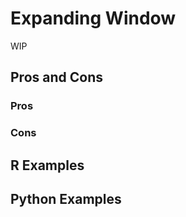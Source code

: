 # Expanding Window {#sec-time-series-expanding-window}

WIP

## Pros and Cons

### Pros

### Cons

## R Examples

## Python Examples

